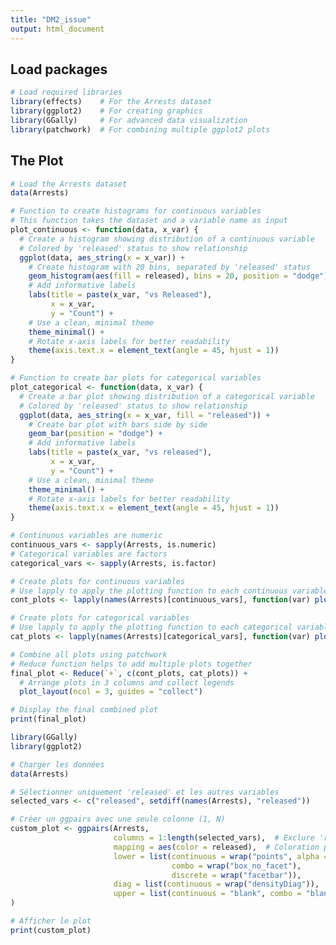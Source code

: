 ```yaml
---
title: "DM2_issue"
output: html_document
---
```


## Load packages

```r
# Load required libraries
library(effects)    # For the Arrests dataset
library(ggplot2)    # For creating graphics
library(GGally)     # For advanced data visualization
library(patchwork)  # For combining multiple ggplot2 plots
```

## The Plot

```r
# Load the Arrests dataset
data(Arrests)

# Function to create histograms for continuous variables
# This function takes the dataset and a variable name as input
plot_continuous <- function(data, x_var) {
  # Create a histogram showing distribution of a continuous variable
  # Colored by 'released' status to show relationship
  ggplot(data, aes_string(x = x_var)) +
    # Create histogram with 20 bins, separated by 'released' status
    geom_histogram(aes(fill = released), bins = 20, position = "dodge") +
    # Add informative labels
    labs(title = paste(x_var, "vs Released"),
         x = x_var,
         y = "Count") +
    # Use a clean, minimal theme
    theme_minimal() +
    # Rotate x-axis labels for better readability
    theme(axis.text.x = element_text(angle = 45, hjust = 1))
}

# Function to create bar plots for categorical variables
plot_categorical <- function(data, x_var) {
  # Create a bar plot showing distribution of a categorical variable
  # Colored by 'released' status to show relationship
  ggplot(data, aes_string(x = x_var, fill = "released")) +
    # Create bar plot with bars side by side
    geom_bar(position = "dodge") +
    # Add informative labels
    labs(title = paste(x_var, "vs released"),
         x = x_var,
         y = "Count") +
    # Use a clean, minimal theme
    theme_minimal() +
    # Rotate x-axis labels for better readability
    theme(axis.text.x = element_text(angle = 45, hjust = 1))
}

# Continuous variables are numeric
continuous_vars <- sapply(Arrests, is.numeric)
# Categorical variables are factors
categorical_vars <- sapply(Arrests, is.factor)

# Create plots for continuous variables
# Use lapply to apply the plotting function to each continuous variable
cont_plots <- lapply(names(Arrests)[continuous_vars], function(var) plot_continuous(Arrests, var))

# Create plots for categorical variables
# Use lapply to apply the plotting function to each categorical variable
cat_plots <- lapply(names(Arrests)[categorical_vars], function(var) plot_categorical(Arrests, var))

# Combine all plots using patchwork
# Reduce function helps to add multiple plots together
final_plot <- Reduce(`+`, c(cont_plots, cat_plots)) +
  # Arrange plots in 3 columns and collect legends
  plot_layout(ncol = 3, guides = "collect")

# Display the final combined plot
print(final_plot)
```

```r
library(GGally)
library(ggplot2)

# Charger les données
data(Arrests)

# Sélectionner uniquement 'released' et les autres variables
selected_vars <- c("released", setdiff(names(Arrests), "released"))

# Créer un ggpairs avec une seule colonne (1, N)
custom_plot <- ggpairs(Arrests,
                       columns = 1:length(selected_vars),  # Exclure 'released' des X
                       mapping = aes(color = released),  # Coloration par released
                       lower = list(continuous = wrap("points", alpha = 0.6), 
                                    combo = wrap("box_no_facet"),
                                    discrete = wrap("facetbar")),
                       diag = list(continuous = wrap("densityDiag")),  # Histogrammes en diag
                       upper = list(continuous = "blank", combo = "blank", discrete = "blank")  # Supprimer la partie supérieure
)

# Afficher le plot
print(custom_plot)

```
